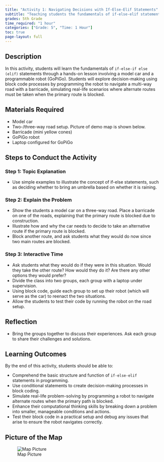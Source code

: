 ```yaml
---
title: "Activity 1: Navigating Decisions with If-Else-Elif Statements"
subtitle: "Teaching students the fundamentals of if-else-elif statements through hands-on activities."
grades: 5th Grade
time_required: "1 hour"
categories: ["Grade: 5", "Time: 1 Hour"]
toc: true
page-layout: full
---
```


## Description

In this activity, students will learn the fundamentals of `if-else-if else (elif)` statements through a hands-on lesson involving a model car and a programmable robot (GoPiGo). Students will explore decision-making using block code processes by programming the robot to navigate a multi-way road with a barricade, simulating real-life scenarios where alternate routes must be taken when the primary route is blocked.

## Materials Required

- Model car
- Two-/three-way road setup. Picture of demo map is shown below.
- Barricade (mini yellow cones)
- GoPiGo robot
- Laptop configured for GoPiGo

## Steps to Conduct the Activity

### Step 1: Topic Explanation

- Use simple examples to illustrate the concept of if-else statements, such as deciding whether to bring an umbrella based on whether it is raining.

### Step 2: Explain the Problem

- Show the students a model car on a three-way road. Place a barricade on one of the roads, explaining that the primary route is blocked due to construction.
- Illustrate how and why the car needs to decide to take an alternative route if the primary route is blocked.
- Block another route, and ask students what they would do now since two main routes are blocked.

### Step 3: Interactive Time

- Ask students what they would do if they were in this situation. Would they take the other route? How would they do it? Are there any other options they would prefer?
- Divide the class into two groups, each group with a laptop under supervision.
- Using block code, guide each group to set up their robot (which will serve as the car) to reenact the two situations.
- Allow the students to test their code by running the robot on the road setup.

## Reflection

- Bring the groups together to discuss their experiences. Ask each group to share their challenges and solutions.

## Learning Outcomes

By the end of this activity, students should be able to:

- Comprehend the basic structure and function of `if-else-elif` statements in programming.
- Use conditional statements to create decision-making processes in block coding.
- Simulate real-life problem-solving by programming a robot to navigate alternate routes when the primary path is blocked.
- Enhance their computational thinking skills by breaking down a problem into smaller, manageable conditions and actions.
- Test their block code in a practical setup and debug any issues that arise to ensure the robot navigates correctly.

## Picture of the Map

![Map Picture](/images/01activity.png)
